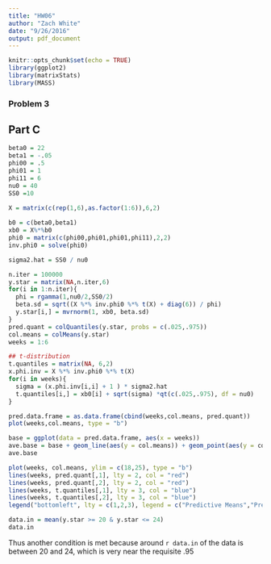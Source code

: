 ```yaml
---
title: "HW06"
author: "Zach White"
date: "9/26/2016"
output: pdf_document
---
```


```r
knitr::opts_chunk$set(echo = TRUE)
library(ggplot2)
library(matrixStats)
library(MASS)
```

### Problem 3

## Part C
```r
beta0 = 22
beta1 = -.05
phi00 = .5
phi01 = 1
phi11 = 6
nu0 = 40
SS0 =10

X = matrix(c(rep(1,6),as.factor(1:6)),6,2)  
    
b0 = c(beta0,beta1)
xb0 = X%*%b0
phi0 = matrix(c(phi00,phi01,phi01,phi11),2,2)
inv.phi0 = solve(phi0)

sigma2.hat = SS0 / nu0

n.iter = 100000
y.star = matrix(NA,n.iter,6)
for(i in 1:n.iter){
  phi = rgamma(1,nu0/2,SS0/2)
  beta.sd = sqrt((X %*% inv.phi0 %*% t(X) + diag(6)) / phi)
  y.star[i,] = mvrnorm(1, xb0, beta.sd)
}
pred.quant = colQuantiles(y.star, probs = c(.025,.975))
col.means = colMeans(y.star)
weeks = 1:6

## t-distribution
t.quantiles = matrix(NA, 6,2)
x.phi.inv = X %*% inv.phi0 %*% t(X)
for(i in weeks){
  sigma = (x.phi.inv[i,i] + 1 ) * sigma2.hat
  t.quantiles[i,] = xb0[i] + sqrt(sigma) *qt(c(.025,.975), df = nu0)
}

pred.data.frame = as.data.frame(cbind(weeks,col.means, pred.quant))
plot(weeks,col.means, type = "b")

base = ggplot(data = pred.data.frame, aes(x = weeks))
ave.base = base + geom_line(aes(y = col.means)) + geom_point(aes(y = col.means))
ave.base

plot(weeks, col.means, ylim = c(18,25), type = "b")
lines(weeks, pred.quant[,1], lty = 2, col = "red")
lines(weeks, pred.quant[,2], lty = 2, col = "red")
lines(weeks, t.quantiles[,1], lty = 3, col = "blue")
lines(weeks, t.quantiles[,2], lty = 3, col = "blue")
legend("bottomleft", lty = c(1,2,3), legend = c("Predictive Means","Predictive quantiles","Student-t predictive"), col = c("black","red", "blue"))
```

```r
data.in = mean(y.star >= 20 & y.star <= 24)
data.in
```

Thus another condition is met because around `r data.in` of the data is between 20 and 24, which is very near the requisite .95